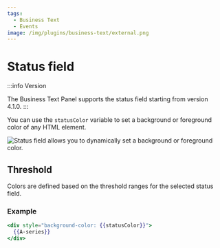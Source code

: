 ```yaml
---
tags:
  - Business Text
  - Events
image: /img/plugins/business-text/external.png
---
```



# Status field

:::info Version

The Business Text Panel supports the status field starting from version 4.1.0.
:::

You can use the `statusColor` variable to set a background or foreground color of any HTML element.

<Image
  title="Status field allows you to dynamically set a background or foreground color."
  src="/img/plugins/business-text/status.png"
/>

## Threshold

Colors are defined based on the threshold ranges for the selected status field.

### Example

```handlebars
<div style="background-color: {{statusColor}}">
  {{A-series}}
</div>
```
